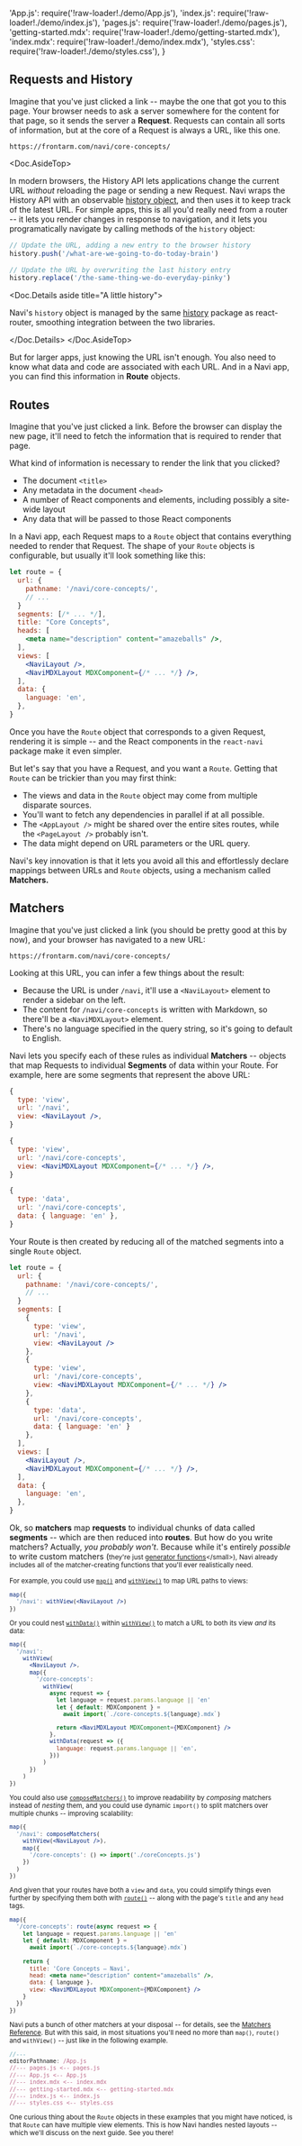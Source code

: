   'App.js': require('!raw-loader!./demo/App.js'),
  'index.js': require('!raw-loader!./demo/index.js'),
  'pages.js': require('!raw-loader!./demo/pages.js'),
  'getting-started.mdx': require('!raw-loader!./demo/getting-started.mdx'),
  'index.mdx': require('!raw-loader!./demo/index.mdx'),
  'styles.css': require('!raw-loader!./demo/styles.css'),
}


Requests and History
--------------------

Imagine that you've just clicked a link -- maybe the one that got you to this page. Your browser needs to ask a server somewhere for the content for that page, so it sends the server a **Request**. Requests can contain all sorts of information, but at the core of a Request is always a URL, like this one.

```text
https://frontarm.com/navi/core-concepts/
```

<Doc.AsideTop>

In modern browsers, the History API lets applications change the current URL *without* reloading the page or sending a new Request. Navi wraps the History API with an observable [history object](), and then uses it to keep track of the latest URL. For simple apps, this is all you'd really need from a router -- it lets you render changes in response to navigation, and it lets you programatically navigate by calling methods of the `history` object:

```js
// Update the URL, adding a new entry to the browser history
history.push('/what-are-we-going-to-do-today-brain')

// Update the URL by overwriting the last history entry
history.replace('/the-same-thing-we-do-everyday-pinky')
```

<Doc.Details aside title="A little history">

Navi's `history` object is managed by the same [history](https://www.npmjs.com/package/history) package as react-router, smoothing integration between the two libraries.

</Doc.Details>
</Doc.AsideTop>

But for larger apps, just knowing the URL isn't enough. You also need to know what data and code are associated with each URL. And in a Navi app, you can find this information in **Route** objects.


Routes
------

Imagine that you've just clicked a link. Before the browser can display the new page, it'll need to fetch the information that is required to render that page.

What kind of information is necessary to render the link that you clicked?

- The document `<title>`
- Any metadata in the document `<head>`
- A number of React components and elements, including possibly a site-wide layout
- Any data that will be passed to those React components

In a Navi app, each Request maps to a `Route` object that contains everything needed to render that Request. The shape of your `Route` objects is configurable, but usually it'll look something like this:

```jsx
let route = {
  url: {
    pathname: '/navi/core-concepts/',
    // ...
  }  
  segments: [/* ... */],
  title: "Core Concepts",
  heads: [
    <meta name="description" content="amazeballs" />,
  ],
  views: [
    <NaviLayout />,
    <NaviMDXLayout MDXComponent={/* ... */} />,
  ],
  data: {
    language: 'en',
  },
}
```

Once you have the `Route` object that corresponds to a given Request, rendering it is simple -- and the React components in the `react-navi` package make it even simpler.

But let's say that you have a Request, and you want a `Route`. Getting that `Route` can be trickier than you may first  think:

- The views and data in the `Route` object may come from multiple disparate sources.
- You'll want to fetch any dependencies in parallel if at all possible.
- The `<AppLayout />` might be shared over the entire sites routes, while the `<PageLayout />` probably isn't.
- The data might depend on URL parameters or the URL query.

Navi's key innovation is that it lets you avoid all this and effortlessly declare mappings between URLs and `Route` objects, using a mechanism called **Matchers.**


Matchers
--------

Imagine that you've just clicked a link (you should be pretty good at this by now), and your browser has navigated to a new URL:

```text
https://frontarm.com/navi/core-concepts/
```

Looking at this URL, you can infer a few things about the result:

- Because the URL is under `/navi`, it'll use a `<NaviLayout>` element to render a sidebar on the left.
- The content for `/navi/core-concepts` is written with Markdown, so there'll be a `<NaviMDXLayout>` element.
- There's no language specified in the query string, so it's going to default to English.

Navi lets you specify each of these rules as individual **Matchers** -- objects that map Requests to individual **Segments** of data within your Route. For example, here are some segments that represent the above URL:

```jsx
{
  type: 'view',
  url: '/navi',
  view: <NaviLayout />,
}

{
  type: 'view',
  url: '/navi/core-concepts',
  view: <NaviMDXLayout MDXComponent={/* ... */} />,
}

{
  type: 'data',
  url: '/navi/core-concepts',
  data: { language: 'en' },
}
```

Your Route is then created by reducing all of the matched segments into a single `Route` object.

```jsx
let route = {
  url: {
    pathname: '/navi/core-concepts/',
    // ...
  }  
  segments: [
    {
      type: 'view',
      url: '/navi',
      view: <NaviLayout />
    },
    {
      type: 'view',
      url: '/navi/core-concepts',
      view: <NaviMDXLayout MDXComponent={/* ... */} />
    },
    {
      type: 'data',
      url: '/navi/core-concepts',
      data: { language: 'en' }
    },
  ],
  views: [
    <NaviLayout />,
    <NaviMDXLayout MDXComponent={/* ... */} />,
  ],
  data: {
    language: 'en',
  },
}
```

Ok, so **matchers** map **requests** to individual chunks of data called **segments** -- which are then reduced into **routes**. But how do you write matchers? Actually, *you probably won't*. Because while it's entirely *possible* to write custom matchers (<small>they're just [generator functions](https://developer.mozilla.org/en-US/docs/Web/JavaScript/Reference/Statements/function*)</small>), Navi already includes all of the matcher-creating functions that you'll ever realistically need.

For example, you could use [`map()`](../reference/matchers/#map) and [`withView()`](../reference/matchers/#withview) to map URL paths to views:

```jsx 
map({
  '/navi': withView(<NaviLayout />)
})
```

Or you could nest [`withData()`](../reference/matchers/#withdata) within [`withView()`](../reference/matchers/#withview) to match a URL to both its view *and* its data:

```jsx
map({
  '/navi':
    withView(
      <NaviLayout />,
      map({
        '/core-concepts':
          withView(
            async request => {
              let language = request.params.language || 'en'
              let { default: MDXComponent } =
                await import(`./core-concepts.${language}.mdx`)

              return <NaviMDXLayout MDXComponent={MDXComponent} />
            },
            withData(request => ({
              language: request.params.language || 'en',
            }))
          )
      })
    )
})
```

You could also use [`composeMatchers()`](../reference/matchers/#composematchers) to improve readability by *composing* matchers instead of *nesting* them, and you could use dynamic `import()` to split matchers over multiple chunks -- improving scalability:

```jsx
map({
  '/navi': composeMatchers(
    withView(<NaviLayout />),
    map({
      '/core-concepts': () => import('./coreConcepts.js')
    })
  )
})
```

And given that your routes have both a `view` and `data`, you could simplify things even further by specifying them both with [`route()`](../reference/matchers/#route) -- along with the page's `title` and any `head` tags.

```jsx
map({
  '/core-concepts': route(async request => {
    let language = request.params.language || 'en'
    let { default: MDXComponent } =
      await import(`./core-concepts.${language}.mdx`)
    
    return {
      title: 'Core Concepts – Navi',
      head: <meta name="description" content="amazeballs" />,
      data: { language },
      view: <NaviMDXLayout MDXComponent={MDXComponent} />
    }
  })
})
```

Navi puts a bunch of other matchers at your disposal -- for details, see the [Matchers Reference](../reference/matchers). But with this said, in most situations you'll need no more than `map()`, `route()` and `withView()` -- just like in the following example.

```jsx
//---
editorPathname: /App.js
//--- pages.js <-- pages.js
//--- App.js <-- App.js
//--- index.mdx <-- index.mdx
//--- getting-started.mdx <-- getting-started.mdx
//--- index.js <-- index.js
//--- styles.css <-- styles.css
```

One curious thing about the `Route` objects in these examples that you might have noticed, is that `Route` can have multiple view elements. This is how Navi handles nested layouts -- which we'll discuss on the next guide. See you there!